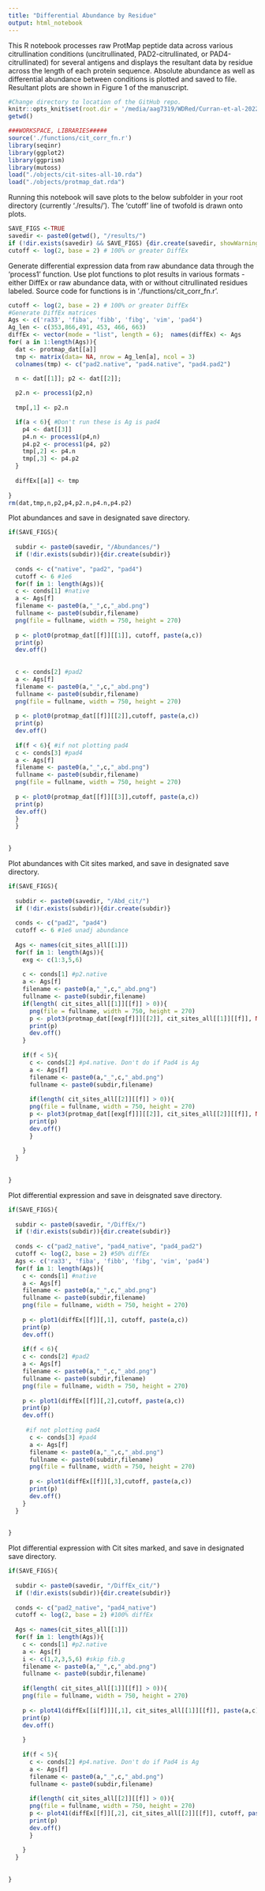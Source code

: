 ```yaml
---
title: "Differential Abundance by Residue"
output: html_notebook
---
```


This R notebook processes raw ProtMap peptide data across various citrullination conditions (uncitrullinated, PAD2-citrullinated, or PAD4-citrullinated) for several antigens and displays the resultant data by residue across the length of each protein sequence. Absolute abundance as well as differential abundance between conditions is plotted and saved to file. Resultant plots are shown in Figure 1 of the manuscript. 

```r
#Change directory to location of the GitHub repo. 
knitr::opts_knit$set(root.dir = '/media/aag7319/WDRed/Curran-et-al-2022_Cit_AgProc')
getwd()

```


```r
###WORKSPACE, LIBRARIES#####
source('./functions/cit_corr_fn.r')
library(seqinr)
library(ggplot2)
library(ggprism)
library(mutoss)
load("./objects/cit-sites-all-10.rda")
load("./objects/protmap_dat.rda")
```

Running this notebook will save plots to the below subfolder in your root directory (currently './results/'). The 'cutoff' line of twofold is drawn onto plots. 
```r
SAVE_FIGS <-TRUE
savedir <- paste0(getwd(), "/results/")
if (!dir.exists(savedir) && SAVE_FIGS) {dir.create(savedir, showWarnings = FALSE)}
cutoff <- log(2, base = 2) # 100% or greater DiffEx
```

Generate differential expression data from raw abundance data through the 'process1' function. Use plot functions to plot results in various formats - either DiffEx or raw abundance data, with or without citrullinated residues labeled. Source code for functions is in './functions/cit_corr_fn.r'. 
```r
cutoff <- log(2, base = 2) # 100% or greater DiffEx
#Generate DiffEx matrices
Ags <- c('ra33', 'fiba', 'fibb', 'fibg', 'vim', 'pad4')
Ag_len <- c(353,866,491, 453, 466, 663)
diffEx <- vector(mode = "list", length = 6);  names(diffEx) <- Ags
for( a in 1:length(Ags)){
  dat <- protmap_dat[[a]]
  tmp <- matrix(data= NA, nrow = Ag_len[a], ncol = 3)
  colnames(tmp) <- c("pad2.native", "pad4.native", "pad4.pad2")
  
  n <- dat[[1]]; p2 <- dat[[2]]; 

  p2.n <- process1(p2,n)
 
  tmp[,1] <- p2.n

  if(a < 6){ #Don't run these is Ag is pad4
    p4 <- dat[[3]]
    p4.n <- process1(p4,n)
    p4.p2 <- process1(p4, p2)
    tmp[,2] <- p4.n
    tmp[,3] <- p4.p2
  }
  
  diffEx[[a]] <- tmp
  
}
rm(dat,tmp,n,p2,p4,p2.n,p4.n,p4.p2)
```


Plot abundances and save in designated save directory. 
```r
if(SAVE_FIGS){
  
  subdir <- paste0(savedir, "/Abundances/")
  if (!dir.exists(subdir)){dir.create(subdir)}
  
  conds <- c("native", "pad2", "pad4")
  cutoff <- 6 #1e6
  for(f in 1: length(Ags)){
  c <- conds[1] #native
  a <- Ags[f]
  filename <- paste0(a,"_",c,"_abd.png")
  fullname <- paste0(subdir,filename)
  png(file = fullname, width = 750, height = 270)
  
  p <- plot0(protmap_dat[[f]][[1]], cutoff, paste(a,c))
  print(p)
  dev.off()
  
  
  c <- conds[2] #pad2
  a <- Ags[f]
  filename <- paste0(a,"_",c,"_abd.png")
  fullname <- paste0(subdir,filename)
  png(file = fullname, width = 750, height = 270)
  
  p <- plot0(protmap_dat[[f]][[2]],cutoff, paste(a,c))
  print(p)
  dev.off()
  
  if(f < 6){ #if not plotting pad4
  c <- conds[3] #pad4
  a <- Ags[f]
  filename <- paste0(a,"_",c,"_abd.png")
  fullname <- paste0(subdir,filename)
  png(file = fullname, width = 750, height = 270)
  
  p <- plot0(protmap_dat[[f]][[3]],cutoff, paste(a,c))
  print(p)
  dev.off()
  }
  }
  
  
}
```
Plot abundances with Cit sites marked, and save in designated save directory. 
```r
if(SAVE_FIGS){
  
  subdir <- paste0(savedir, "/Abd_cit/")
  if (!dir.exists(subdir)){dir.create(subdir)}
  
  conds <- c("pad2", "pad4")
  cutoff <- 6 #1e6 unadj abundance
  
  Ags <- names(cit_sites_all[[1]])
  for(f in 1: length(Ags)){
    exg <- c(1:3,5,6)
    
    c <- conds[1] #p2.native
    a <- Ags[f]
    filename <- paste0(a,"_",c,"_abd.png")
    fullname <- paste0(subdir,filename)
    if(length( cit_sites_all[[1]][[f]] > 0)){
      png(file = fullname, width = 750, height = 270)
      p <- plot3(protmap_dat[[exg[f]]][[2]], cit_sites_all[[1]][[f]], NULL, paste(a,c))
      print(p)
      dev.off()
    }
    
    if(f < 5){
      c <- conds[2] #p4.native. Don't do if Pad4 is Ag
      a <- Ags[f]
      filename <- paste0(a,"_",c,"_abd.png")
      fullname <- paste0(subdir,filename)
      
      if(length( cit_sites_all[[2]][[f]] > 0)){
      png(file = fullname, width = 750, height = 270)
      p <- plot3(protmap_dat[[exg[f]]][[2]], cit_sites_all[[2]][[f]], NULL, paste(a,c))
      print(p)
      dev.off()
      }
      
    }
  }
  
  
}
```
Plot differential expression and save in deisgnated save directory. 
```r
if(SAVE_FIGS){
  
  subdir <- paste0(savedir, "/DiffEx/")
  if (!dir.exists(subdir)){dir.create(subdir)}
  
  conds <- c("pad2_native", "pad4_native", "pad4_pad2")
  cutoff <- log(2, base = 2) #50% diffEx
  Ags <- c('ra33', 'fiba', 'fibb', 'fibg', 'vim', 'pad4')
  for(f in 1: length(Ags)){
    c <- conds[1] #native
    a <- Ags[f]
    filename <- paste0(a,"_",c,"_abd.png")
    fullname <- paste0(subdir,filename)
    png(file = fullname, width = 750, height = 270)
    
    p <- plot1(diffEx[[f]][,1], cutoff, paste(a,c))
    print(p)
    dev.off()
    
    if(f < 6){
    c <- conds[2] #pad2
    a <- Ags[f]
    filename <- paste0(a,"_",c,"_abd.png")
    fullname <- paste0(subdir,filename)
    png(file = fullname, width = 750, height = 270)
    
    p <- plot1(diffEx[[f]][,2],cutoff, paste(a,c))
    print(p)
    dev.off()
    
     #if not plotting pad4
      c <- conds[3] #pad4
      a <- Ags[f]
      filename <- paste0(a,"_",c,"_abd.png")
      fullname <- paste0(subdir,filename)
      png(file = fullname, width = 750, height = 270)
      
      p <- plot1(diffEx[[f]][,3],cutoff, paste(a,c))
      print(p)
      dev.off()
    }
  }
  
  
}
```

Plot differential expression with Cit sites marked, and save in designated save directory. 
```r
if(SAVE_FIGS){
  
  subdir <- paste0(savedir, "/DiffEx_cit/")
  if (!dir.exists(subdir)){dir.create(subdir)}
  
  conds <- c("pad2_native", "pad4_native")
  cutoff <- log(2, base = 2) #100% diffEx
  
  Ags <- names(cit_sites_all[[1]])
  for(f in 1: length(Ags)){
    c <- conds[1] #p2.native
    a <- Ags[f]
    i <- c(1,2,3,5,6) #skip fib.g
    filename <- paste0(a,"_",c,"_abd.png")
    fullname <- paste0(subdir,filename)
    
    if(length( cit_sites_all[[1]][[f]] > 0)){
    png(file = fullname, width = 750, height = 270)
    
    p <- plot41(diffEx[[i[f]]][,1], cit_sites_all[[1]][[f]], paste(a,c))
    print(p)
    dev.off()
    
    }
    
    if(f < 5){
      c <- conds[2] #p4.native. Don't do if Pad4 is Ag
      a <- Ags[f]
      filename <- paste0(a,"_",c,"_abd.png")
      fullname <- paste0(subdir,filename)
      
      if(length( cit_sites_all[[2]][[f]] > 0)){
      png(file = fullname, width = 750, height = 270)
      p <- plot41(diffEx[[f]][,2], cit_sites_all[[2]][[f]], cutoff, paste(a,c))
      print(p)
      dev.off()
      }
  
    }
  }
  
  
}
```

